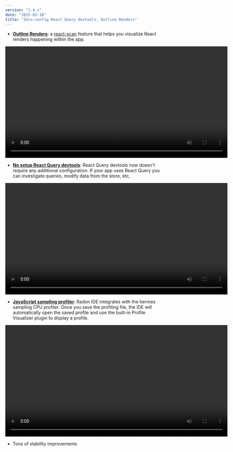 ```yaml
---
version: "1.4.x"
date: "2025-03-10"
title: "Zero-config React Query devtools, Outline Renders"
---
```


- [**Outline Renders**](/docs/features/dev-tools#outline-renders-react-scan): a [react-scan](https://react-scan.com/) feature that helps you visualize React renders happening within the app.

<video autoPlay loop width="700" controls className="shadow-image changelog-item">
  <source src="/video/8_sztudio_outline_renders.mp4" type="video/mp4" />
</video>

- [**No setup React Query devtools**](/docs/features/dev-tools#react-query): React Query devtools now doesn't require any additional configuration. If your app uses React Query you can investigate queries, modify data from the store, etc,

<video autoPlay loop width="700" controls className="shadow-image changelog-item">
  <source src="/video/ide_react_query.mp4" type="video/mp4" />
</video>

- [**JavaScript sampling profiler**](/docs/features/dev-tools#cpu-profiling-javascript): Radon IDE integrates with the hermes sampling CPU profiler. Once you save the profiling file, the IDE will automatically open the saved profile and use the built-in Profile Visualizer plugin to display a profile.

<video autoPlay loop width="700" controls className="shadow-image changelog-item">
  <source src="/video/ide_js_sampling.mp4" type="video/mp4" />
</video>

- Tons of stability improvements


<LinkButton
  title="See v1.4.0 release notes on GitHub"
  href="https://github.com/software-mansion/radon-ide/releases/tag/v1.4.0"
/>
